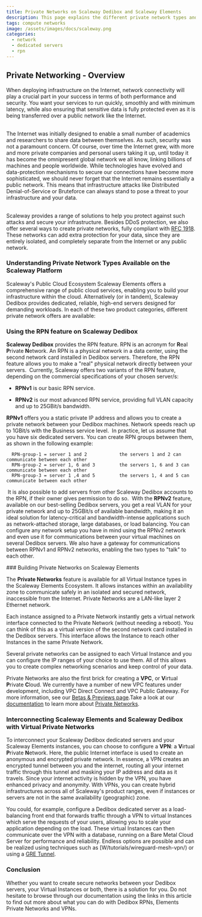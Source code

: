 ```yaml
---
title: Private Networks on Scaleway Dedibox and Scaleway Elements
description: This page explains the different private network types and offers available at Scaleway on Dedibox and Elements, and compares their different capabilities and features.
tags: compute networks
image: /assets/images/docs/scaleway.png
categories:
  - network
  - dedicated servers
  - rpn
---
```


## Private Networking - Overview

When deploying infrastructure on the Internet, network connectivity will play a crucial part in your success in terms of both performance and security. You want your services to run quickly, smoothly and with minimum latency, while also ensuring that sensitive data is fully protected even as it is being transferred over a public network like the Internet.  
​

The Internet was initially designed to enable a small number of academics and researchers to share data between themselves. As such, security was not a paramount concern. Of course, over time the Internet grew, with more and more private companies and personal users taking it up, until today it has become the omnipresent global network we all know, linking billions of machines and people worldwide. While technologies have evolved and data-protection mechanisms to secure our connections have become more sophisticated, we should never forget that the Internet remains essentially a public network. This means that infrastructure attacks like Distributed Denial-of-Service or Bruteforce can always stand to pose a threat to your infrastructure and your data.  
​

Scaleway provides a range of solutions to help you protect against such attacks and secure your infrastructure. Besides DDoS protection, we also offer several ways to create private networks, fully compliant with [RFC 1918](https://docs.umbrella.com/umbrella-user-guide/docs/internal-networks-setup-guide). These networks can add extra protection for your data, since they are entirely isolated, and completely separate from the Internet or any public network.

### Understanding Private Network Types Available on the Scaleway Platform

Scaleway's Public Cloud Ecosystem Scaleway Elements offers a comprehensive range of public cloud services, enabling you to build your infrastructure within the cloud. Alternatively (or in tandem), Scaleway Dedibox provides dedicated, reliable, high-end servers designed for demanding workloads. In each of these two product categories, different private network offers are available:

<Lightbox src="scaleway-private-networks-table1.png" width="500" alt="" />

### Using the RPN feature on Scaleway Dedibox

**Scaleway Dedibox** provides the RPN feature. RPN is an acronym for **R**eal **P**rivate **N**etwork. An RPN is a physical network in a data center, using the second network card installed in Dedibox servers. Therefore, the RPN feature allows you to make a "real" physical network directly between your servers.
​
Currently, Scaleway offers two variants of the RPN feature, depending on the commercial specifications of your chosen server/s:

- **RPNv1** is our basic RPN service.

- **RPNv2** is our most advanced RPN service, providing full VLAN capacity and up to 25GBit/s bandwidth.
  ​

**RPNv1** offers you a static private IP address and allows you to create a private network between your Dedibox machines. Network speeds reach up to 1GBit/s with the Business service level.
​
In practice, let us assume that you have six dedicated servers. You can create RPN groups between them, as shown in the following example:
​

```
  RPN-group-1 = server 1 and 2            the servers 1 and 2 can communicate between each other
  RPN-group-2 = server 1, 6 and 3         the servers 1, 6 and 3 can communicate between each other
  RPN-group-3 = server 1 ,4 and 5         the servers 1, 4 and 5 can communicate between each other
```

​
It is also possible to add servers from other Scaleway Dedibox accounts to the RPN, if their owner gives permission to do so.
​
With the **RPNv2** feature, available on our best-selling Dedibox servers, you get a real VLAN for your private network and up to 25GBit/s of available bandwidth, making it an ideal solution for latency-critical and bandwidth-intense applications such as network-attached storage, large databases, or load balancing. You can configure any network setup you have in mind using the RPNv2 network and even use it for communications between your virtual machines on several Dedibox servers. We also have a gateway for communications between RPNv1 and RPNv2 networks, enabling the two types to "talk" to each other.
​

<Lightbox src="scaleway-private-networks-table2.png" width="500" alt="" />​ ###
Building Private Networks on Scaleway Elements

The **Private Networks** feature is available for all Virtual Instance types in the Scaleway Elements Ecosystem. It allows instances within an availability zone to communicate safely in an isolated and secured network, inaccessible from the Internet. Private Networks are a LAN-like layer 2 Ethernet network.
​

Each instance assigned to a Private Network instantly gets a virtual network interface connected to the Private Network (without needing a reboot). You can think of this as a virtual version of the second network card installed in the Dedibox servers. This interface allows the Instance to reach other Instances in the same Private Network.
​

Several private networks can be assigned to each Virtual Instance and you can configure the IP ranges of your choice to use them. All of this allows you to create complex networking scenarios and keep control of your data.

<Lightbox src="scaleway-private-networks-schema.png" width="500" alt="" />

Private Networks are also the first brick for creating a **VPC**, or **V**irtual **P**rivate **C**loud. We currently have a number of new VPC features under development, including VPC Direct Connect and VPC Public Gateway. For more information, see our [Betas & Previews page](https://www.scaleway.com/en/betas/).
​
Take a look at our [documentation](/compute/instances/how-to/use-private-networks) to learn more about [Private Networks](https://www.scaleway.com/en/private-networks/).

### Interconnecting Scaleway Elements and Scaleway Dedibox with Virtual Private Networks

To interconnect your Scaleway Dedibox dedicated servers and your Scaleway Elements instances, you can choose to configure a **VPN**: a **V**irtual **P**rivate **N**etwork. Here, the public Internet interface is used to create an anonymous and encrypted private network. In essence, a VPN creates an encrypted tunnel between you and the internet, routing all your internet traffic through this tunnel and masking your IP address and data as it travels. Since your internet activity is hidden by the VPN, you have enhanced privacy and anonymity. With VPNs, you can create hybrid infrastructures across all of Scaleway's product ranges, even if instances or servers are not in the same availability (geographic) zone.


You could, for example, configure a Dedibox dedicated server as a load-balancing front end that forwards traffic through a VPN to virtual Instances which serve the requests of your users, allowing you to scale your application depending on the load. These virtual Instances can then communicate over the VPN with a database, running on a Bare Metal Cloud Server for performance and reliability. Endless options are possible and can be realized using techniques such as [W/tutorials/wireguard-mesh-vpn/) or using a [GRE Tunnel](/tutorials/setting-up-tunnel/).

### Conclusion


Whether you want to create secure networks between your Dedibox servers, your Virtual Instances or both, there is a solution for you. Do not hesitate to browse through our documentation using the links in this article to find out more about what you can do with Dedibox RPNs, Elements Private Networks and VPNs.
